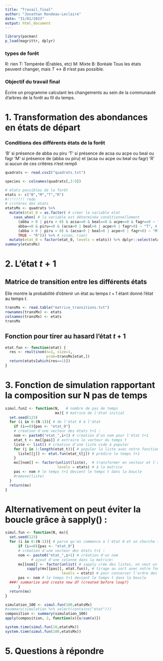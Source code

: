 ```yaml
---
title: "Travail_final"
author: "Jonathan Rondeau-Leclaire"
date: "31/01/2023"
output: html_document
---
```


```r
library(pacman)
p_load(magrittr, dplyr)
```
### types de forêt
R: rien 
T: Tempérée (Érables, etc)
M: Mixte
B: Boréale
Tous les états peuvent changer, mais $T \longleftrightarrow B$ n'est pas possible.

### Objectif du travail final
Écrire un programme calculant les changements au sein de la communauté d'arbres de la forêt au fil du temps.

# 1. Transformation des abondances en états de départ
### Conditions des différents états de la forêt
'B' si présence de abba ou piru
'T' si présence de acsa ou acpe ou beal ou fagr
'M' si présence de (abba ou piru) et (acsa ou acpe ou beal ou fagr)
'R' si aucun de ces critères n'est rempli

```r
quadrats <- read.csv2("quadrats.txt")

species <- colnames(quadrats[,3:9])

# états possibles de la forêt
etats <- c("B","M","T","R")
#!!!!!!!! redo
# critères des états
etatsMx <- quadrats %>% 
  mutate(etat_0 = as.factor( # créer la variable etat
    case_when( # la variable est déterminée conditionnellement
      (abba > 0 | piru > 0) & acsa==0 & beal==0 & acpe==0 & fagr==0 ~ "B", # boréale
      abba==0 & piru==0 & (acsa>0 | beal>0 | acpe>0 | fagr>0) ~ "T", # tempérée
      (abba > 0 | piru > 0) & (acsa>0 | beal>0 | acpe>0 | fagr>0) ~ "M", # mixte
      TRUE ~ "R"))) %>% # sinon, rien!
  mutate(etat_0 = factor(etat_0, levels = etats)) %>% dplyr::select(etat_0)
summary(etatsMx)
```

# 2. L'état $t+1$
## Matrice de transition entre les différents états
Elle montre la probabilité d'obtenir un état au temps $t+1$ étant donné l'état au temps $t$.
```r
transMx <- read.table("matrice_transitions.txt") 
rownames(transMx) <- etats
colnames(transMx) <- etats
transMx
```


## Fonction pour tirer au hasard l'état $t+1$   
```r
etat.fun <- function(etat) {
  res <- rmultinom(n=1, size=1, 
                   prob=transMx[etat,])
  return(etats[which(res==1)])
}
```

# 3. Fonction de simulation rapportant la composition sur N pas de temps
```r
simul.fun2 <- function(N,   # nombre de pas de temps 
                       mx){ # matrice de l'état initial
  set.seed(123)
  for (i in 0:(N-1)){ # de l'état 0 à l'état 
    if (i==0){pas <- "etat_0"}
    # création d'une vecteur des états t+1 :
    nom <- paste0("etat_",i+1) # création d'un nom pour l'état t+1
    etat_t <- mx[[pas]] # extraire le vecteur du temps t
    liste <- list() # création d'une liste vide à populer
    for (j in 1:length(etat_t)){ # populer la liste avec notre fonction
      liste[[j]] <- etat.fun(etat_t[j]) # prédire le temps t+1
    }
    mx[[nom]] <- factor(unlist(liste),  # transformer en vecteur et l'ajouter 
                        levels = etats) # à la matrice
    pas <- nom # le temps t+1 devient le temps t dans la boucle
    #remove(liste)
  }
  return(mx)
}
```

# Alternativement on peut éviter la boucle grâce à sapply() :
```r
simul.fun <- function(N, mx){
  set.seed(123)
  for (i in 0:(N-1)){ # parce qu'on commence à l'état 0 et on cherche t+1
      if (i==0){pas <- "etat_0"}
      # création d'une vecteur des états t+1 :
      nom <- paste0("etat_",i+1) # création d'un nom
            # ajout d'une colonne dans la matrice: 
      mx[[nom]] <- factor(unlist( # sapply crée des listes, on veut un vecteur
          sapply(mx[[pas]], etat.fun)), # tirage au sort avec notre fonction
                          levels = etats) # pour conserver l'ordre des facteurs
      pas <- nom # le temps t+1 devient le temps t dans la boucle
  ###! summarize and create new df (created before loop?)
      }
  return(mx)
}

simulation_100 <- simul.fun(100,etatsMx) 
#summary(simulation %>% select(contains("etat")))
composition <- summary(simulation_100)
apply(composition, 2, function(x){x/sum(x)})

system.time(simul.fun(10,etatsMx))
system.time(simul.fun(100,etatsMx))
```

# 5. Questions à répondre



